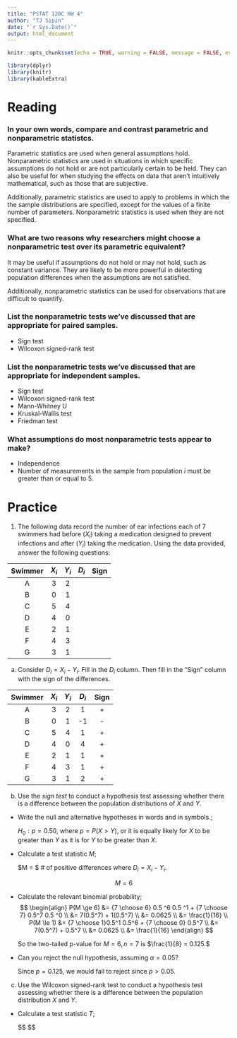 ```yaml
---
title: "PSTAT 120C HW 4"
author: "TJ Sipin"
date: "`r Sys.Date()`"
output: html_document
---
```


```r
knitr::opts_chunk$set(echo = TRUE, warning = FALSE, message = FALSE, eval = T)

library(dplyr)
library(knitr)
library(kableExtra)
```

# Reading

### In your own words, compare and contrast parametric and nonparametric statistcs.

Parametric statistics are used when general assumptions hold. Nonparametric statistics are used in situations in which specific assumptions do not hold or are not particularly certain to be held. They can also be useful for when studying the effects on data that aren't intuitively mathematical, such as those that are subjective. 

Additionally, parametric statistics are used to apply to problems in which the the sample distributions are specified, except for the values of a finite number of parameters. Nonparametric statistics is used when they are not specified.

### What are two reasons why researchers might choose a nonparametric test over its parametric equivalent?

It may be useful if assumptions do not hold or may not hold, such as constant variance. They are likely to be more powerful in detecting population differences when the assumptions are not satisfied.

Additionally, nonparametric statistics can be used for observations that are difficult to quantify.

### List the nonparametric tests we’ve discussed that are appropriate for paired samples.

+ Sign test
+ Wilcoxon signed-rank test

### List the nonparametric tests we’ve discussed that are appropriate for independent samples.
+ Sign test
+ Wilcoxon signed-rank test
+ Mann-Whitney U
+ Kruskal-Wallis test
+ Friedman test

### What assumptions do most nonparametric tests appear to make?

+ Independence
+ Number of measurements in the sample from population $i$ must be greater than or equal to 5.

# Practice

1. The following data record the number of ear infections each of 7 swimmers had before ($X_i$) taking a medication designed to prevent infections and after ($Y_i$) taking the medication. Using the data provided, answer the following questions:

| Swimmer | $X_i$ | $Y_i$ | $D_i$ | Sign |
|:---:|:---:|:---:|:---:|:---:|
| A | 3 | 2 |  |  |
| B | 0 | 1 |  |  |
| C | 5 | 4 |  |  |
| D | 4 | 0 |  |  |
| E | 2 | 1 |  |  |
| F | 4 | 3 |  |  |
| G | 3 | 1 |  |  |

(a) Consider $D_i = X_i - Y_i$. Fill in the $D_i$ column. Then fill in the "Sign" column with the sign of the differences.

| Swimmer | $X_i$ | $Y_i$ | $D_i$ | Sign |
|:---:|:---:|:---:|:---:|:---:|
| A | 3 | 2 | 1 | + |
| B | 0 | 1 | -1 | - |
| C | 5 | 4 | 1 | + |
| D | 4 | 0 | 4 | + |
| E | 2 | 1 | 1 | + |
| F | 4 | 3 | 1 | + |
| G | 3 | 1 | 2 | + |

(b) Use the *sign test* to conduct a hypothesis test assessing whether there is a difference between the population distributions of $X$ and $Y$.

- Write the null and alternative hypotheses in words and in symbols.;

  $H_0: p = 0.50,$ where $p = P(X > Y)$, or it is equally likely for $X$ to be greater than $Y$ as it is for $Y$ to be greater than $X$.

- Calculate a test statistic $M$;

  $M = $ # of positive differences where $D_i = X_i - Y_i$.
  
  $$
  M = 6
  $$
  
- Calculate the relevant binomial probability;
  $$
  \begin{align}
  P(M \ge 6) &= {7 \choose 6} 0.5 ^6 0.5 ^1 + {7 \choose 7} 0.5^7 0.5 ^0 \\
  &= 7(0.5^7) + 1(0.5^7) \\
  &= 0.0625 \\
  &= \frac{1}{16} \\
  P(M \le 1) &= {7 \choose 1}0.5^1 0.5^6 + {7 \choose 0} 0.5^7 \\
  &= 7(0.5^7) + 0.5^7 \\
  &= 0.0625 \\
  &= \frac{1}{16}
  \end{align}
  $$
  
  So the two-tailed p-value for $M = 6, n = 7$ is $\frac{1}{8} = 0.125.$
  
- Can you reject the null hypothesis, assuming $\alpha = 0.05$?

  Since $p = 0.125$, we would fail to reject since $p > 0.05$.
  
(c) Use the Wilcoxon signed-rank test to conduct a hypothesis test assessing whether there is a difference between the population distribution $X$ and $Y$.

- Calculate a test statistic $T$;

  $$
  \begin{align}
  
  \end{align}
  $$

```r
```

